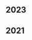<div class="tags">

## 2023

<ul>
  <PostAndDate
    date="2023-09-04"
    title="Essentials of Interpretation: The Programming Language & Self-Evaluating Expressions"
    url="/series/essentials-of-interpretation/the-programming-language-and-self-evaluating-expressions"
  />
  <PostAndDate
    date="2023-08-28"
    title="Essentials of Interpretation: A Compiler Crash Course"
    url="/series/essentials-of-interpretation/a-compiler-crash-course"
  />
  <PostAndDate
    date="2023-08-07"
    title="Building Let Declarations for the TypeScript compiler"
    url="/building-let-declarations-for-the-typescript-compiler"
  />
  <PostAndDate
    date="2023-07-31"
    title="Allow var statements to declare multiple symbols in the TypeScript compiler"
    url="/allow-var-statements-to-declare-multiple-symbols-in-the-typescript-compiler"
  />
  <PostAndDate
    date="2023-07-23"
    title="Building EmptyStatement and Semicolon as a statement ender for the TypeScript compiler"
    url="/building-emptystatement-and-semicolon-as-statement-ender-for-the-typescript-compiler"
  />
  <PostAndDate
    date="2023-07-03"
    title="Implementing StringLiterals for the TypeScript Compiler"
    url="/implementing-string-literals-for-the-typescript-compiler"
  />
  <PostAndDate
    date="2023-06-25"
    title="A Deep Dive into the TypeScript Compiler Miniature"
    url="/a-deep-dive-into-the-typescript-compiler-miniature"
  />
  <PostAndDate
    date="2023-06-04"
    title="JavaScript scope, Closures, and the TypeScript compiler"
    url="/javascript-scope-closures-and-the-typescript-compiler"
  />
  <PostAndDate
    date="2023-02-27"
    title="A High Level Architecture of the TypeScript compiler"
    url="/a-high-level-architecture-of-the-typescript-compiler"
  />
</ul>

## 2021

<ul>
  <PostAndDate
    date="2021-10-17"
    title="Building an Interpreter: Parser - Part 1: Fundamental parts of AST and basic statements"
    url="/series/building-an-interpreter/parser-part-1"
  />
  <PostAndDate
    date="2021-07-20"
    title="Building an Interpreter: REPL"
    url="/series/building-an-interpreter/repl"
  />
  <PostAndDate
    date="2021-07-18"
    title="Building an Interpreter: Lexical Analysis - Part 3"
    url="/series/building-an-interpreter/lexical-analysis-part-3"
  />
  <PostAndDate
    date="2021-05-29"
    title="Building an Interpreter: Lexical Analysis - Part 2"
    url="/series/building-an-interpreter/lexical-analysis-part-2"
  />
  <PostAndDate
    date="2021-05-23"
    title="Building an Interpreter: Lexical Analysis - Part 1"
    url="/series/building-an-interpreter/lexical-analysis-part-1"
  />
  <PostAndDate
    date="2021-05-23"
    title="Building an Interpreter Series"
    url="/series/building-an-interpreter"
  />
</ul>

</div>
